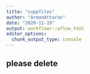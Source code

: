 ```yaml
---
title: "suppfiles"
author: "ArmanAttaran"
date: "2020-11-19"
output: workflowr::wflow_html
editor_options:
  chunk_output_type: console
---
```


## please delete    

```r

```


